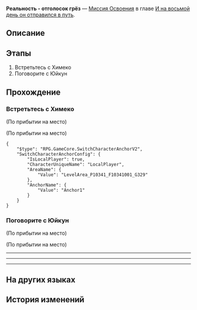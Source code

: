 {{Дополнить|Диалоги.}}
{{Миссия Инфобокс
|id              = 1036103
|Название        = 
|Изображение     = Миссия Освоения Реальность - отголосок грёз.png
|Тип             = Миссия Освоения
|События         = 
|Глава           = И на восьмой день он отправился в путь
|Условия         = Завершена [[Миссия Освоения]] ''[[Реальность - отголосок грёз]]''
|Персонажи       = Март 7; Первопроходец
|СтартЛокация    = [[Пенакония]] — [[«(Лучезарный шпат/Корма Освоения/Таталов/Парящая стрелка часов)»]]
|Локации         = «(Лучезарный шпат/Корма Освоения/Таталов/Парящая стрелка часов)»
|Предыдущая      = 
|Следующая       = Прощальная песня о встрече
|Награды         = Опыт Освоения*400; Звёздный нефрит*50; Очищенный эфир*4; Утраченный кристалл*4; Кредиты*60 000
}}
'''Реальность - отголосок грёз''' — [[Миссия Освоения]] в главе [[И на восьмой день он отправился в путь]].

==Описание==
{{Описание|<!--официальное описание из Перекрёстка судеб-->}}

==Этапы==
# Встретьтесь с Химеко
# Поговорите с Юйкун

==Прохождение==
{{Дополнить}}


===Встретьтесь с Химеко===
{{Описание миссии|локация=«(Лучезарный шпат/Корма Освоения/Таталов/Парящая стрелка часов)»|Вам этого совершенно не хочется, но настало время прощаться с Тинъюнь... Это не было воссоединением, что, пожалуй, только к лучшему. Это была отличная встреча, которая даёт надежду на лучшее будущее.<br />Отправляйтесь на «Лучезарный шпат» и встретьтесь с Химеко.}}
{{Диалог Начало}}
<!--Unknown TalkSentence: 136120804-->
;(По прибытии на место)

;(По прибытии на место)
:{{tx}}
:{{tx}}
<pre>{
	"$type": "RPG.GameCore.SwitchCharacterAnchorV2",
	"SwitchCharacterAnchorConfig": {
		"IsLocalPlayer": true,
		"CharacterUniqueName": "LocalPlayer",
		"AreaName": {
			"Value": "LevelArea_P10341_F10341001_G329"
		},
		"AnchorName": {
			"Value": "Anchor1"
		}
	}
}</pre>
{{Диалог Конец}}

===Поговорите с Юйкун===
{{Описание миссии|локация=«(Лучезарный шпат/Корма Освоения/Таталов/Парящая стрелка часов)»|Как и все остальные, они говорят о прошлом, но не потому, что им не о чем больше говорить, а потому, что благодаря нему они будут двигаться дальше.}}
{{Диалог Начало}}
;(По прибытии на место)

;(По прибытии на место)
----
:{{tx}}
----
:{{tx}}
----
:{{tx}}
{{Диалог Конец}}

==На других языках==
{{На других языках
|en   = Reality is But Dream's Echo
|zhs  = 现实是梦的回声
|zht  = 現實是夢的回聲
|ja   = 現実は夢の残響
|ko   = 현실은 꿈의 메아리
|es   = La realidad es un eco de los sueños
|fr   = La réalité n'est qu'un écho des rêves
|ru   = Реальность - отголосок грёз
|th   = ความจริงคือเสียงสะท้อนจากฝัน
|vi   = Hiện Thực Là Tiếng Vọng Của Giấc Mộng
|de   = Die Realität ist ein Echo alter Träume
|id   = Kenyataan adalah Gema Mimpi
|pt   = A Realidade É Apenas o Eco do Sonho
}}

==История изменений==
{{История изменений|2.7}}
